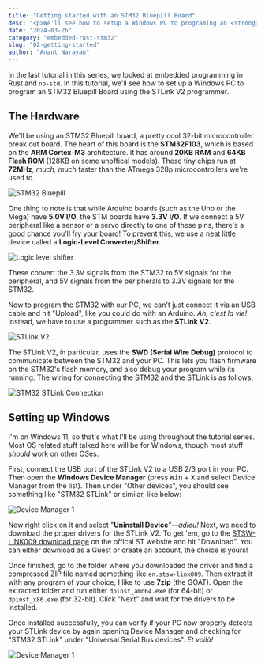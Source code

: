 ```yaml
---
title: "Getting started with an STM32 Bluepill Board"
desc: "<p>We'll see how to setup a Windows PC to programing an <strong>STM32 Bluepill Board</strong> with the <strong>STLink V2</strong> programmer. We'll also upload and test a simple blinky program.</p>"
date: "2024-03-26"
category: "embedded-rust-stm32"
slug: "02-getting-started"
author: "Anant Narayan"
---
```



In the last tutorial in this series, we looked at embedded programming in Rust and `no-std`. In this tutorial, we'll see how to set up a Windows PC to program an STM32 Bluepill Board using the STLink V2 programmer.

## The Hardware

We'll be using an STM32 Bluepill board, a pretty cool 32-bit microcontroller break out board. The heart of this board is the **STM32F103**, which is based on the **ARM Cortex-M3** architecture. It has around **20KB RAM** and **64KB Flash ROM** (128KB on some unoffical models). These tiny chips run at **72MHz**, *much, much* faster than the ATmega 328p microcontrollers we're used to.

<Image src="/images/embedded-rust-stm32/stm32.png"
       alt="STM32 Bluepill"
       caption="These breakout boards are pretty common and cost only $3-5!" />

One thing to note is that while Arduino boards (such as the Uno or the Mega) have **5.0V I/O**, the STM boards have **3.3V I/O**.
If we connect a 5V peripheral like a sensor or a servo directly to one of these pins, there's a good chance you'll fry your board! To prevent this, we use a neat little device called a **Logic-Level Converter/Shifter**.

<Image src="/images/embedded-rust-stm32/llc.png"
       alt="Logic level shifter"
       caption="The one pictured above is a 4-channel level shifter, meaning it can be used with 4 I/O peripherals!" />

These convert the 3.3V signals from the STM32 to 5V signals for the peripheral, and 5V signals from the peripherals to 3.3V signals for the STM32.

Now to program the STM32 with our PC, we can't just connect it via an USB cable and hit "Upload", like you could do with an Arduino. *Ah, c'est la vie!* Instead, we have to use a programmer such as the **STLink V2**.

<Image src="/images/embedded-rust-stm32/st-linkv2.png"
       alt="STLink V2"
       caption="The STLink V2 is a pretty cheap programmer+debugger for STM32/STM8 microcontroller boards." />

The STLink V2, in particular, uses the **SWD (Serial Wire Debug)** protocol to communicate between the STM32 and your PC. This lets you flash firmware on the STM32's flash memory, and also debug your program while its running. The wiring for connecting the STM32 and the STLink is as follows:

<Image src="/images/embedded-rust-stm32/stm32-stlink-connection.png"
       alt="STM32 STLink Connection"
       caption="" />

## Setting up Windows

I'm on Windows 11, so that's what I'll be using throughout the tutorial series. Most OS  related stuff talked here will be for Windows, though most stuff *should* work on other OSes.

First, connect the USB port of the STLink V2 to a USB 2/3 port in your PC. Then open the **Windows Device Manager** (press <kbd>Win</kbd> + <kbd>X</kbd> and select Device Manager from the list). Then under "Other devices", you should see something like "STM32 STLink" or similar, like below:

<Image src="/images/embedded-rust-stm32/device manager.png"
       alt="Device Manager 1"
       caption="" />

Now right click on it and select "**Uninstall Device**"—*adieu!* Next, we need to download the proper drivers for the STLink V2. To get 'em, go to the [STSW-LINK009 download page](https://www.st.com/en/development-tools/stsw-link009.html) on the offical ST website and hit "Download". You can either download as a Guest or create an account, the choice is yours!

Once finished, go to the folder where you downloaded the driver and find a compressed ZIP file named something like `en.stsw-link009`. Then extract it with any program of your choice, I like to use **7zip** (the GOAT). Open the extracted folder and run either `dpinst_amd64.exe` (for 64-bit) or `dpinst_x86.exe` (for 32-bit). Click "Next" and wait for the drivers to be installed.

Once installed successfully, you can verify if your PC now properly detects your STLink device by again opening Device Manager and checking for "STM32 STLink" under "Universal Serial Bus devices". *Et voilà!*

<Image src="/images/embedded-rust-stm32/device manager 2.png"
       alt="Device Manager 1"
       caption="The drivers were successfully installed, yay!" />

